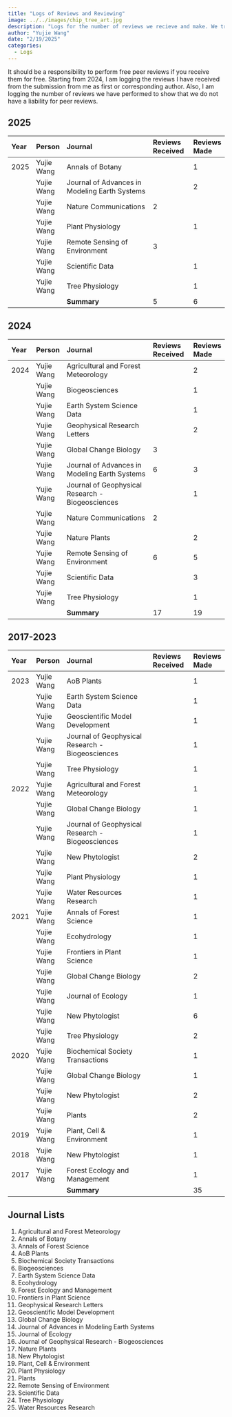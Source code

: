 ```yaml
---
title: "Logs of Reviews and Reviewing"
image: ../../images/chip_tree_art.jpg
description: "Logs for the number of reviews we recieve and make. We try to balance the two!"
author: "Yujie Wang"
date: "2/19/2025"
categories:
  - Logs
---
```


It should be a responsibility to perform free peer reviews if you receive them for free. Starting from 2024, I am logging the reviews I have received from the submission from me as first or corresponding author. Also, I am logging the number of reviews we have performed to show that we do not have a liability for peer reviews.

## 2025

| **Year** | **Person**  | **Journal**                                      | **Reviews Received** | **Reviews Made** |
|:---------|:------------|:-------------------------------------------------|:---------------------|:-----------------|
| 2025     | Yujie Wang  | Annals of Botany                                 |                      | 1                |
|          | Yujie Wang  | Journal of Advances in Modeling Earth Systems    |                      | 2                |
|          | Yujie Wang  | Nature Communications                            | 2                    |                  |
|          | Yujie Wang  | Plant Physiology                                 |                      | 1                |
|          | Yujie Wang  | Remote Sensing of Environment                    | 3                    |                  |
|          | Yujie Wang  | Scientific Data                                  |                      | 1                |
|          | Yujie Wang  | Tree Physiology                                  |                      | 1                |
|          |             | **Summary**                                      | 5                    | 6                |

## 2024

| **Year** | **Person**  | **Journal**                                      | **Reviews Received** | **Reviews Made** |
|:---------|:------------|:-------------------------------------------------|:---------------------|:-----------------|
| 2024     | Yujie Wang  | Agricultural and Forest Meteorology              |                      | 2                |
|          | Yujie Wang  | Biogeosciences                                   |                      | 1                |
|          | Yujie Wang  | Earth System Science Data                        |                      | 1                |
|          | Yujie Wang  | Geophysical Research Letters                     |                      | 2                |
|          | Yujie Wang  | Global Change Biology                            | 3                    |                  |
|          | Yujie Wang  | Journal of Advances in Modeling Earth Systems    | 6                    | 3                |
|          | Yujie Wang  | Journal of Geophysical Research - Biogeosciences |                      | 1                |
|          | Yujie Wang  | Nature Communications                            | 2                    |                  |
|          | Yujie Wang  | Nature Plants                                    |                      | 2                |
|          | Yujie Wang  | Remote Sensing of Environment                    | 6                    | 5                |
|          | Yujie Wang  | Scientific Data                                  |                      | 3                |
|          | Yujie Wang  | Tree Physiology                                  |                      | 1                |
|          |             | **Summary**                                      | 17                   | 19               |

## 2017-2023

| **Year** | **Person**  | **Journal**                                      | **Reviews Received** | **Reviews Made** |
|:---------|:------------|:-------------------------------------------------|:---------------------|:-----------------|
| 2023     | Yujie Wang  | AoB Plants                                       |                      | 1                |
|          | Yujie Wang  | Earth System Science Data                        |                      | 1                |
|          | Yujie Wang  | Geoscientific Model Development                  |                      | 1                |
|          | Yujie Wang  | Journal of Geophysical Research - Biogeosciences |                      | 1                |
|          | Yujie Wang  | Tree Physiology                                  |                      | 1                |
| 2022     | Yujie Wang  | Agricultural and Forest Meteorology              |                      | 1                |
|          | Yujie Wang  | Global Change Biology                            |                      | 1                |
|          | Yujie Wang  | Journal of Geophysical Research - Biogeosciences |                      | 1                |
|          | Yujie Wang  | New Phytologist                                  |                      | 2                |
|          | Yujie Wang  | Plant Physiology                                 |                      | 1                |
|          | Yujie Wang  | Water Resources Research                         |                      | 1                |
| 2021     | Yujie Wang  | Annals of Forest Science                         |                      | 1                |
|          | Yujie Wang  | Ecohydrology                                     |                      | 1                |
|          | Yujie Wang  | Frontiers in Plant Science                       |                      | 1                |
|          | Yujie Wang  | Global Change Biology                            |                      | 2                |
|          | Yujie Wang  | Journal of Ecology                               |                      | 1                |
|          | Yujie Wang  | New Phytologist                                  |                      | 6                |
|          | Yujie Wang  | Tree Physiology                                  |                      | 2                |
| 2020     | Yujie Wang  | Biochemical Society Transactions                 |                      | 1                |
|          | Yujie Wang  | Global Change Biology                            |                      | 1                |
|          | Yujie Wang  | New Phytologist                                  |                      | 2                |
|          | Yujie Wang  | Plants                                           |                      | 2                |
| 2019     | Yujie Wang  | Plant, Cell & Environment                        |                      | 1                |
| 2018     | Yujie Wang  | New Phytologist                                  |                      | 1                |
| 2017     | Yujie Wang  | Forest Ecology and Management                    |                      | 1                |
|          |             | **Summary**                                      |                      | 35               |

## Journal Lists
1. Agricultural and Forest Meteorology
1. Annals of Botany
1. Annals of Forest Science
1. AoB Plants
1. Biochemical Society Transactions
1. Biogeosciences
1. Earth System Science Data
1. Ecohydrology
1. Forest Ecology and Management
1. Frontiers in Plant Science
1. Geophysical Research Letters
1. Geoscientific Model Development
1. Global Change Biology
1. Journal of Advances in Modeling Earth Systems
1. Journal of Ecology
1. Journal of Geophysical Research - Biogeosciences
1. Nature Plants
1. New Phytologist
1. Plant, Cell & Environment
1. Plant Physiology
1. Plants
1. Remote Sensing of Environment
1. Scientific Data
1. Tree Physiology
1. Water Resources Research
